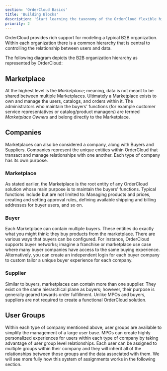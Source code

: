 ```yaml
---
section: 'OrderCloud Basics'
title: 'Building Blocks'
description: 'Start learning the taxonomy of the OrderCloud flexible hierarchy that enables developers to model business operations accurately.'
priority: 2
---
```



OrderCloud provides rich support for modeling a typical B2B organization. Within each organization there is a common hierarchy that is central to controlling the relationship between users and data.

The following diagram depicts the B2B organization hierarchy as represented by OrderCloud:

<OrgHierarchyImage1/>

## Marketplace

At the highest level is the *Marketplace*; meaning, data is not meant to be shared between multiple Marketplaces. Ultimately a Marketplace exists to own and manage the users, catalogs, and orders within it. The administrators who maintain the buyers' functions (for example customer service representatives or catalog/product managers) are termed *Marketplace Owners* and belong directly to the Marketplace.


## Companies

Marketplaces can also be considered a company, along with Buyers and Suppliers. Companies represent the unique entities within OrderCloud that transact and manage relationships with one another. Each type of company has its own purpose.


### Marketplace

As stated earlier, the Marketplace is the root entity of any OrderCloud solution whose main purpose is to maintain the buyers' functions. Typical functions include but are not limited to: Managing products and prices, creating and setting approval rules, defining available shipping and billing addresses for buyer users, and so on.

<OrgHierarchyImage2/>


### Buyer

Each Marketplace can contain multiple buyers. These entities do exactly what you might think: they buy products from the marketplace. There are various ways that buyers can be configured. For instance, OrderCloud supports buyer networks; imagine a franchise or marketplace use case where many buyer companies have access to the same buying experience. Alternatively, you can create an independent login for each buyer company to custom tailor a unique buyer experience for each company.

<OrgHierarchyImage3/>


### Supplier

Similar to buyers, marketplaces can contain more than one supplier. They exist on the same hierarchical plane as buyers; however, their purpose is generally geared towards order fulfillment. Unlike MPOs and buyers, suppliers are not required to create a functional OrderCloud solution.

<OrgHierarchyImage4/>


## User Groups

Within each type of company mentioned above, user groups are available to simplify the management of a large user base. MPOs can create highly personalized experiences for users within each type of company by taking advantage of user group level relationships. Each user can be assigned to multiple groups within their company and they will inherit all of the relationships between those groups and the data associated with them. We will see more fully how this system of assignments works in the following section.

<OrgHierarchyImage5/>
